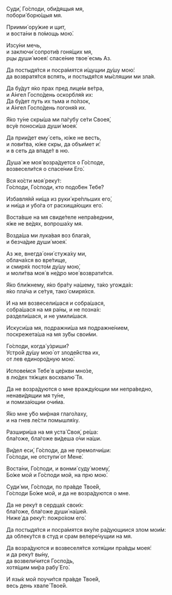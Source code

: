 Суди́, Го́споди, оби́дящыя мя,  
побори́ борю́щыя мя.

Приими́ ору́жие и щит,  
и воста́ни в по́мощь мою́.

Изсу́ни мечь,  
и заключи́ сопроти́в гоня́щих мя,  
рцы души́ моея́: спасе́ние твое́ есмь Аз.

Да постыдя́тся и посра́мятся и́щущии ду́шу мою́:  
да возвратя́тся вспять, и постыдя́тся мы́слящии ми зла́я.

Да бу́дут я́ко прах пред лице́м ве́тра,  
и А́нгел Госпо́день оскорбля́я их:  
Да бу́дет путь их тьма и по́лзок,  
и А́нгел Госпо́день погоня́я их.

Я́ко ту́не скры́ша ми па́губу се́ти Своея́,  
всу́е поноси́ша души́ моея́.

Да прии́дет ему́ сеть, ю́же не весть,  
и лови́тва, ю́же скры, да объи́мет и́:  
и в сеть да впаде́т в ню.

Душа́ же моя́ возра́дуется о Го́споде,  
возвесели́тся о спасе́нии Его́.

Вся ко́сти моя́ реку́т:  
Го́споди, Го́споди, кто подо́бен Тебе́?

Избавля́яй ни́ща из руки́ кре́пльших его́,  
и ни́ща и убо́га от расхища́ющих его́.

Воста́вше на мя свиде́теле непра́веднии,  
я́же не ве́дях, вопроша́ху мя.

Возда́ша ми лука́вая воз блага́я,  
и безча́дие души́ моея́.

Аз же, внегда́ они́ стужа́ху ми,  
облача́хся во вре́тище,  
и смиря́х посто́м ду́шу мою́,  
и моли́тва моя́ в не́дро мое́ возврати́тся.

Я́ко бли́жнему, я́ко бра́ту на́шему, та́ко угожда́х:  
я́ко пла́ча и се́туя, тако́ смиря́хся.

И на мя возвесели́шася и собра́шася,  
собра́шася на мя ра́ны, и не позна́х:  
раздели́шася, и не умили́шася.

Искуси́ша мя, подражни́ша мя подражне́нием,  
поскрежета́ша на мя зу́бы свои́ми.

Го́споди, когда́ у́зриши?  
Устро́й ду́шу мою́ от злоде́йства их,  
от лев единоро́дную мою́.

Испове́мся Тебе́ в це́ркви мно́зе,  
в лю́дех тя́жцех восхвалю́ Тя.

Да не возра́дуются о мне вражду́ющии ми непра́ведно,  
ненави́дящии мя ту́не,  
и помиза́ющии очи́ма.

Я́ко мне у́бо ми́рная глаго́лаху,  
и на гнев ле́сти помышля́ху.

Разшири́ша на мя уста́ Своя́, ре́ша:  
бла́гоже, бла́гоже ви́деша о́чи на́ши.

Ви́дел еси́, Го́споди, да не премолчи́ши:  
Го́споди, не отступи́ от Мене́.

Воста́ни, Го́споди, и вонми́ суду́ моему́,  
Бо́же мой и Го́споди мой, на прю мою́.

Суди́ ми, Го́споди, по пра́вде Твое́й,  
Го́споди Бо́же мой, и да не возра́дуются о мне.

Да не реку́т в сердца́х свои́х:  
бла́гоже, бла́гоже души́ на́шей.  
Ниже́ да реку́т: пожро́хом его́.

Да постыдя́тся и посра́мятся вку́пе ра́дующиися злом мои́м:  
да облеку́тся в студ и срам велере́чущии на мя.

Да возра́дуются и возвеселя́тся хотя́щии пра́вды моея́:  
и да реку́т вы́ну,  
да возвели́чится Госпо́дь,  
хотя́щим ми́ра рабу́ Его́.

И язы́к мой поучи́тся пра́вде Твое́й,  
весь день хвале́ Твое́й.
